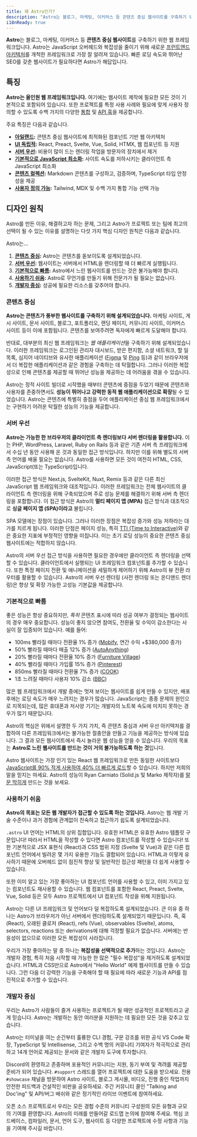 ```yaml
---
title: 왜 Astro인가?
description: "Astro는 블로그, 마케팅, 이커머스 등 콘텐츠 중심 웹사이트를 구축하기 위한 웹 프레임워크입니다. Astro가 다음 웹사이트에 좋은 선택이 될 수 있는 이유를 알아보세요."
i18nReady: true
---
```


**Astro**는 블로그, 마케팅, 이커머스 등 **콘텐츠 중심 웹사이트**를 구축하기 위한 웹 프레임워크입니다. Astro는 JavaScript 오버헤드와 복잡성을 줄이기 위해 새로운 [프런트엔드 아키텍처](/ko/concepts/islands/)를 개척한 프레임워크로 가장 잘 알려져 있습니다. 빠른 로딩 속도와 뛰어난 SEO를 갖춘 웹사이트가 필요하다면 Astro가 해답입니다.

## 특징

**Astro는 올인원 웹 프레임워크입니다.** 여기에는 웹사이트 제작에 필요한 모든 것이 기본적으로 포함되어 있습니다. 또한 프로젝트를 특정 사용 사례와 필요에 맞게 사용자 정의할 수 있도록 수백 가지의 다양한 [통합](https://astro.build/integrations/) 및 [API 훅](/ko/reference/integrations-reference/)을 제공합니다.

주요 특징은 다음과 같습니다.

- **[아일랜드](/ko/concepts/islands/):** 콘텐츠 중심 웹사이트에 최적화된 컴포넌트 기반 웹 아키텍처
- **[UI 독립적](/ko/guides/framework-components/):** React, Preact, Svelte, Vue, Solid, HTMX, 웹 컴포넌트 등 지원
- **[서버 우선](/ko/guides/on-demand-rendering/):** 비용이 많이 드는 렌더링 작업을 방문자의 장치에서 제거
- **[기본적으로 JavaScript 최소화](/ko/basics/astro-components/):** 사이트 속도를 저하시키는 클라이언트 측 JavaScript 최소화
- **[콘텐츠 컬렉션](/ko/guides/content-collections/):** Markdown 콘텐츠를 구성하고, 검증하며, TypeScript 타입 안정성을 제공
- **[사용자 정의 가능](/ko/guides/integrations-guide/):** Tailwind, MDX 및 수백 가지 통합 기능 선택 가능

## 디자인 원칙

Astro를 만든 이유, 해결하고자 하는 문제, 그리고 Astro가 프로젝트 또는 팀에 최고의 선택이 될 수 있는 이유를 설명하는 다섯 가지 핵심 디자인 원칙은 다음과 같습니다.

Astro는...

1. **[콘텐츠 중심](#콘텐츠-중심):** Astro는 콘텐츠를 돋보이도록 설계되었습니다.
2. **[서버 우선](#서버-우선):** 웹사이트는 서버에서 HTML을 렌더링할 때 더 빠르게 실행됩니다.
3. **[기본적으로 빠름](#기본적으로-빠름):** Astro에서 느린 웹사이트를 만드는 것은 불가능해야 합니다.
4. **[사용하기 쉬움](#사용하기-쉬움):** Astro로 무언가를 만들기 위해 전문가가 될 필요는 없습니다.
5. **[개발자 중심](#개발자-중심):** 성공에 필요한 리소스를 갖추어야 합니다.

### 콘텐츠 중심

**Astro는 콘텐츠가 풍부한 웹사이트를 구축하기 위해 설계되었습니다.** 마케팅 사이트, 게시 사이트, 문서 사이트, 블로그, 포트폴리오, 랜딩 페이지, 커뮤니티 사이트, 이커머스 사이트 등이 이에 포함됩니다. 콘텐츠를 보여주려면 독자에게 빠르게 도달해야 합니다.

반대로, 대부분의 최신 웹 프레임워크는 *웹 애플리케이션*을 구축하기 위해 설계되었습니다. 이러한 프레임워크는 로그인된 관리자 대시보드, 받은 편지함, 소셜 네트워크, 할 일 목록, 심지어 네이티브와 유사한 애플리케이션 ([Figma](https://figma.com/) 및 [Ping](https://ping.gg/) 등)과 같이 브라우저에서 더 복잡한 애플리케이션과 같은 경험을 구축하는 데 탁월합니다. 그러나 이러한 복잡성으로 인해 콘텐츠를 제공할 때 뛰어난 성능을 제공하는 데 어려움을 겪을 수 있습니다.

Astro는 정적 사이트 빌더로 시작했을 때부터 콘텐츠에 중점을 두었기 때문에 콘텐츠와 사용자를 존중하면서도 **성능이 뛰어나고 강력한 동적 웹 애플리케이션으로 확장**될 수 있었습니다. Astro는 콘텐츠에 특별히 중점을 두어 애플리케이션 중심 웹 프레임워크에서는 구현하기 어려운 탁월한 성능의 기능을 제공합니다.

### 서버 우선

**Astro는 가능한 한 브라우저의 클라이언트 측 렌더링보다 서버 렌더링을 활용합니다.** 이는 PHP, WordPress, Laravel, Ruby on Rails 등과 같은 기존 서버 측 프레임워크에서 수십 년 동안 사용해 온 것과 동일한 접근 방식입니다. 하지만 이를 위해 별도의 서버 측 언어를 배울 필요는 없습니다. Astro를 사용하면 모든 것이 여전히 HTML, CSS, JavaScript(또는 TypeScript)입니다.

이러한 접근 방식은 Next.js, SvelteKit, Nuxt, Remix 등과 같은 다른 최신 JavaScript 웹 프레임워크와 대조적입니다. 이러한 프레임워크는 전체 웹사이트의 클라이언트 측 렌더링을 위해 구축되었으며 주로 성능 문제를 해결하기 위해 서버 측 렌더링을 포함합니다. 이 접근 방식은 Astro의 **멀티 페이지 앱 (MPA)** 접근 방식과 대조적으로 **싱글 페이지 앱 (SPA)이라고** 불립니다.

SPA 모델에는 장점이 있습니다. 그러나 이러한 장점은 복잡성 증가와 성능 저하라는 대가를 치르게 됩니다. 이러한 단점은 페이지 성능, 특히 [TTI (Time to Interactive)](https://web.dev/interactive/)와 같은 중요한 지표에 부정적인 영향을 미칩니다. 이는 초기 로딩 성능이 중요한 콘텐츠 중심 웹사이트에는 적합하지 않습니다.

Astro의 서버 우선 접근 방식을 사용하면 필요한 경우에만 클라이언트 측 렌더링을 선택할 수 있습니다. 클라이언트에서 실행되는 UI 프레임워크 컴포넌트를 추가할 수 있습니다. 또한 특정 페이지 전환 및 애니메이션을 세밀하게 제어하기 위해 Astro의 뷰 전환 라우터를 활용할 수 있습니다. Astro의 서버 우선 렌더링 (사전 렌더링 또는 온디맨드 렌더링)은 향상 및 확장 가능한 고성능 기본값을 제공합니다.

### 기본적으로 빠름

좋은 성능은 항상 중요하지만, *특히* 콘텐츠 표시에 따라 성공 여부가 결정되는 웹사이트의 경우 매우 중요합니다. 성능이 좋지 않으면 참여도, 전환율 및 수익이 감소한다는 사실이 잘 입증되어 있습니다. 예를 들어:

- 100ms 빨라질 때마다 전환율 1% 증가 ([Mobify](https://web.dev/why-speed-matters/), 연간 수익 +$380,000 증가)
- 50% 빨라질 때마다 매출 12% 증가 ([AutoAnything](https://www.digitalcommerce360.com/2010/08/19/web-accelerator-revs-conversion-and-sales-autoanything/))
- 20% 빨라질 때마다 전환율 10% 증가 ([Furniture Village](https://www.thinkwithgoogle.com/intl/en-gb/marketing-strategies/app-and-mobile/furniture-village-and-greenlight-slash-page-load-times-boosting-user-experience/))
- 40% 빨라질 때마다 가입률 15% 증가 ([Pinterest](https://medium.com/pinterest-engineering/driving-user-growth-with-performance-improvements-cfc50dafadd7))
- 850ms 빨라질 때마다 전환율 7% 증가 ([COOK](https://web.dev/why-speed-matters/))
- 1초 느려질 때마다 사용자 10% 감소 ([BBC](https://www.creativebloq.com/features/how-the-bbc-builds-websites-that-scale))

많은 웹 프레임워크에서 개발 중에는 멋져 보이는 웹사이트를 쉽게 만들 수 있지만, 배포 후에는 로딩 속도가 매우 느려지는 경우가 많습니다. JavaScript는 종종 문제의 원인으로 지목되는데, 많은 휴대폰과 저사양 기기는 개발자의 노트북 속도에 미치지 못하는 경우가 많기 때문입니다.

Astro의 핵심은 위에서 설명한 두 가지 가치, 즉 콘텐츠 중심과 서버 우선 아키텍처를 결합하여 다른 프레임워크에서는 불가능한 절충안을 만들고 기능을 제공하는 방식에 있습니다. 그 결과 모든 웹사이트에서 즉시 놀라운 웹 성능을 얻을 수 있습니다. 우리의 목표는 **Astro로 느린 웹사이트를 만드는 것이 거의 불가능하도록 하는 것**입니다.

Astro 웹사이트는 가장 인기 있는 React 웹 프레임워크로 만든 동일한 사이트보다 [JavaScript를 90% 적게 사용하여 40% 더 빠르게 로드](https://twitter.com/t3dotgg/status/1437195415439360003)할 수 있습니다. 하지만 저희의 말을 믿지는 마세요. Astro의 성능이 Ryan Carniato (Solid.js 및 Marko 제작자)를 [말문 막히게](https://youtu.be/2ZEMb_H-LYE?t=8163) 만드는 것을 보세요.

### 사용하기 쉬움

**Astro의 목표는 모든 웹 개발자가 접근할 수 있도록 하는 것입니다.** Astro는 웹 개발 기술 수준이나 과거 경험에 관계없이 친숙하고 접근하기 쉽도록 설계되었습니다.

`.astro` UI 언어는 HTML의 상위 집합입니다. 유효한 HTML은 유효한 Astro 템플릿 구문입니다! 따라서 HTML을 작성할 수 있다면 Astro 컴포넌트를 작성할 수 있습니다! 또한 기본적으로 JSX 표현식 (React)과 CSS 범위 지정 (Svelte 및 Vue)과 같은 다른 컴포넌트 언어에서 빌려온 몇 가지 유용한 기능도 결합되어 있습니다. HTML과 이렇게 유사하기 때문에 오버헤드 없이 점진적 향상 및 일반적인 접근성 패턴을 더 쉽게 사용할 수 있습니다.

또한 이미 알고 있는 가장 좋아하는 UI 컴포넌트 언어를 사용할 수 있고, 이미 가지고 있는 컴포넌트도 재사용할 수 있습니다. 웹 컴포넌트를 포함한 React, Preact, Svelte, Vue, Solid 등은 모두 Astro 프로젝트에서 UI 컴포넌트 작성을 위해 지원됩니다.

Astro는 다른 UI 프레임워크 및 언어보다 덜 복잡하도록 설계되었습니다. 큰 이유 중 하나는 Astro가 브라우저가 아닌 서버에서 렌더링하도록 설계되었기 때문입니다. 즉, 훅 (React), 오래된 클로저 (React), refs (Vue), observables (Svelte), atoms, selectors, reactions 또는 derivations에 대해 걱정할 필요가 없습니다. 서버에는 반응성이 없으므로 이러한 모든 복잡성이 사라집니다.

우리가 가장 좋아하는 말 중 하나는 **복잡성을 선택적으로 추가**하는 것입니다. Astro는 개발자 경험, 특히 처음 시작할 때 가능한 한 많은 "필수 복잡성"을 제거하도록 설계되었습니다. HTML과 CSS만으로 Astro에서 "Hello World" 예제 웹사이트를 만들 수 있습니다. 그런 다음 더 강력한 기능을 구축해야 할 때 필요에 따라 새로운 기능과 API를 점진적으로 추가할 수 있습니다.

### 개발자 중심

우리는 Astro가 사람들이 즐겨 사용하는 프로젝트가 될 때만 성공적인 프로젝트라고 굳게 믿습니다. Astro는 개발하는 동안 여러분을 지원하는 데 필요한 모든 것을 갖추고 있습니다.

Astro는 터미널을 여는 순간부터 훌륭한 CLI 경험, 구문 강조를 위한 공식 VS Code 확장, TypeScript 및 Intellisense, 그리고 수백 명의 커뮤니티 기여자가 적극적으로 관리하고 14개 언어로 제공되는 문서와 같은 개발자 도구에 투자합니다.

Discord의 환영하고 존중하며 포용적인 커뮤니티는 지원, 동기 부여 및 격려를 제공할 준비가 되어 있습니다. `#support` 스레드를 열어 프로젝트에 대한 도움을 받으세요. 전용 `#showcase` 채널을 방문하여 Astro 사이트, 블로그 게시물, 비디오, 진행 중인 작업까지 안전한 피드백과 건설적인 비판을 공유하세요. 주간 커뮤니티 콜인 "Talking and Doc'ing" 및 API/버그 배쉬와 같은 정기적인 라이브 이벤트에 참여하세요.

오픈 소스 프로젝트로서 우리는 모든 경험 수준의 커뮤니티 구성원의 모든 유형과 규모의 기여를 환영합니다. Astro의 미래를 만들어갈 로드맵 논의에 참여해 주세요. 핵심 코드베이스, 컴파일러, 문서, 언어 도구, 웹사이트 등 다양한 프로젝트에 수정 사항과 기능을 기여해 주시길 바랍니다.
